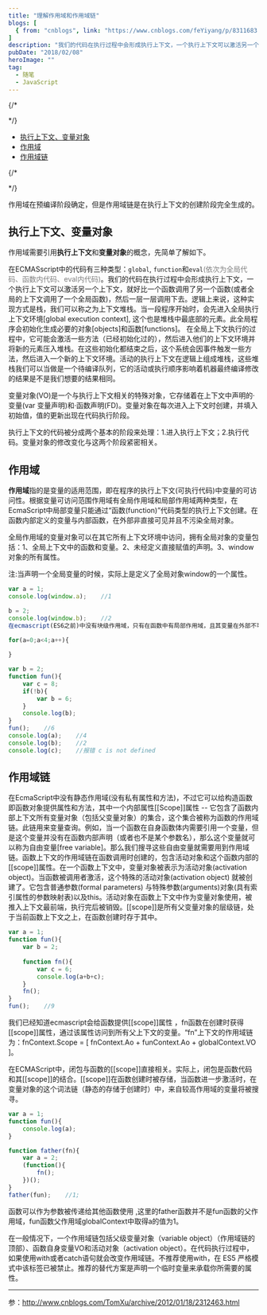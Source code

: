 ```yaml
---
title: "理解作用域和作用域链"
blogs: [
  { from: "cnblogs", link: "https://www.cnblogs.com/feYiyang/p/8311683.html" }
]
description: "我们的代码在执行过程中会形成执行上下文，一个执行上下文可以激活另一个上下文，就好比一个函数调用了另一个函数(或者全局的上下文调用了一个全局函数)，然后一层一层调用下去。\n变量对象(VO)是一个与执行上下文相关的特殊对象，它存储着在上下文中声明的·变量(var 变量声明)和·函数声明(FD)。变量对象在每次进入上下文时创建，并填入初始值，值的更新出现在代码执行阶段。 "
pubDate: "2018/02/08"
heroImage: ""
tag:
  - 随笔
  - JavaScript
---
```


<SideNav>

{/*
<!-- vscode-markdown-toc -->
*/}
- [执行上下文、变量对象](#执行上下文变量对象)
- [作用域](#作用域)
- [作用域链](#作用域链)


{/*
<!-- vscode-markdown-toc-config
	numbering=false
	autoSave=true
	/vscode-markdown-toc-config -->
<!-- /vscode-markdown-toc -->
*/}
</SideNav>

作用域在预编译阶段确定，但是作用域链是在执行上下文的创建阶段完全生成的。  
## 执行上下文、变量对象
作用域需要引用**执行上下文**和**变量对象**的概念，先简单了解如下。  

在ECMASscript中的代码有三种类型：`global`, `function`和`eval`<font color="#7e7e7e">(依次为全局代码、函数内代码、eval内代码)</font>。我们的代码在执行过程中会形成执行上下文，一个执行上下文可以激活另一个上下文，就好比一个函数调用了另一个函数(或者全局的上下文调用了一个全局函数)，然后一层一层调用下去。逻辑上来说，这种实现方式是栈，我们可以称之为上下文堆栈。当一段程序开始时，会先进入全局执行上下文环境[global execution context], 这个也是堆栈中最底部的元素。此全局程序会初始化生成必要的对象[objects]和函数[functions]。 在全局上下文执行的过程中，它可能会激活一些方法（已经初始化过的），然后进入他们的上下文环境并将新的元素压入堆栈。在这些初始化都结束之后，这个系统会因事件触发一些方法，然后进入一个新的上下文环境。活动的执行上下文在逻辑上组成堆栈，这些堆栈我们可以当做是一个待编译队列，它的活动或执行顺序影响着机器最终编译修改的结果是不是我们想要的结果相同。  

变量对象(VO)是一个与执行上下文相关的特殊对象，它存储着在上下文中声明的·变量(var 变量声明)和·函数声明(FD)。变量对象在每次进入上下文时创建，并填入初始值，值的更新出现在代码执行阶段。  

执行上下文的代码被分成两个基本的阶段来处理：1.进入执行上下文；2.执行代码。变量对象的修改变化与这两个阶段紧密相关。  

## <a name=''></a>作用域 
**作用域**指的是变量的适用范围，即在程序的执行上下文(可执行代码)中变量的可访问性。根据变量可访问范围作用域有全局作用域和局部作用域两种类型，在EcmaScript中局部变量只能通过“函数(function)”代码类型的执行上下文创建。在函数内部定义的变量与内部函数，在外部非直接可见并且不污染全局对象。  

全局作用域的变量对象可以在其它所有上下文环境中访问，拥有全局对象的变量包括：1、全局上下文中的函数和变量。2、未经定义直接赋值的声明。3、window对象的所有属性。  

注:当声明一个全局变量的时候，实际上是定义了全局对象window的一个属性。  

```js
var a = 1;
console.log(window.a);    //1

b = 2;
console.log(window.b);    //2
在ecmascript(ES6之前)中没有块级作用域，只有在函数中有局部作用域，且其变量在外部不可访问。

for(a=0;a<4;a++){
    
}

var b = 2;
function fun(){
    var c = 8;
    if(!b){
        var b = 6;
    }
    console.log(b);    
}
fun();    //6
console.log(a);    //4
console.log(b);    //2
console.log(c);    //报错 c is not defined
```

## <a name='-1'></a>作用域链

在EcmaScript中没有静态作用域(没有私有属性和方法)，不过它可以给构造函数即函数对象提供属性和方法，其中一个内部属性[[Scope]]属性 -- 它包含了函数内部上下文所有变量对象（包括父变量对象）的集合，这个集合被称为函数的作用域链。此链用来变量查询。例如，当一个函数在自身函数体内需要引用一个变量，但是这个变量并没有在函数内部声明（或者也不是某个参数名），那么这个变量就可以称为自由变量[free variable]。那么我们搜寻这些自由变量就需要用到作用域链。函数上下文的作用域链在函数调用时创建的，包含活动对象和这个函数内部的[[scope]]属性。在一个函数上下文中，变量对象被表示为活动对象(activation object)。当函数被调用者激活，这个特殊的活动对象(activation object) 就被创建了。它包含普通参数(formal parameters) 与特殊参数(arguments)对象(具有索引属性的参数映射表)以及this。活动对象在函数上下文中作为变量对象使用，被推入上下文最前端，执行完后被销毁。[[scope]]是所有父变量对象的层级链，处于当前函数上下文之上，在函数创建时存于其中。

```js
var a = 1;
function fun(){
    var b = 2;
    
    function fn(){
        var c = 6;
        console.log(a+b+c);
    }
    fn();
}
fun();    //9
```

我们已经知道ecmascript会给函数提供[[scope]]属性 ，fn函数在创建时获得[[scope]]属性，通过该属性访问到所有父上下文的变量。“fn”上下文的作用域链为：fnContext.Scope = [ fnContext.Ao + funContext.Ao + globalContext.VO ]。

在ECMAScript中，闭包与函数的[[scope]]直接相关。实际上，闭包是函数代码和其[[scope]]的结合。[[scope]]在函数创建时被存储，当函数进一步激活时，在变量对象的这个词法链（静态的存储于创建时）中，来自较高作用域的变量将被搜寻。

```js
var a = 1;
function fun(){
    console.log(a);
}

function father(fn){
    var a = 2;
    (function(){
        fn();
    })();
}
father(fun);    //1;
```

 函数可以作为参数被传递给其他函数使用 ,这里的father函数并不是fun函数的父作用域，fun函数父作用域globalContext中取得a的值为1。

在一般情况下，一个作用域链包括父级变量对象（variable object）（作用域链的顶部）、函数自身变量VO和活动对象（activation object）。在代码执行过程中，如果使用with或者catch语句就会改变作用域链。不推荐使用with，在 ES5 严格模式中该标签已被禁止。推荐的替代方案是声明一个临时变量来承载你所需要的属性。

 ----------------

 参：http://www.cnblogs.com/TomXu/archive/2012/01/18/2312463.html